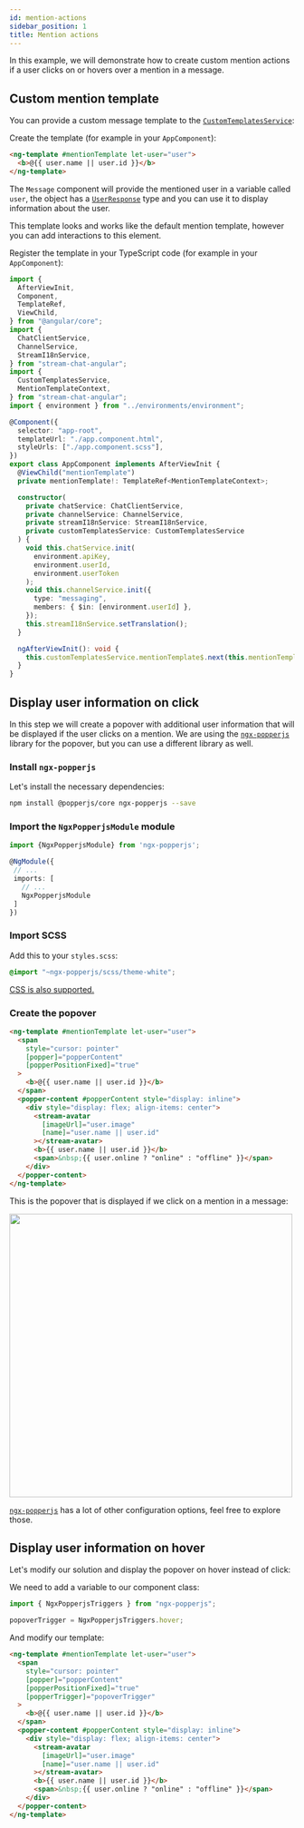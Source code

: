 ```yaml
---
id: mention-actions
sidebar_position: 1
title: Mention actions
---
```



In this example, we will demonstrate how to create custom mention actions if a user clicks on or hovers over a mention in a message.

## Custom mention template

You can provide a custom message template to the [`CustomTemplatesService`](../services/CustomTemplatesService.mdx):

Create the template (for example in your `AppComponent`):

```html
<ng-template #mentionTemplate let-user="user">
  <b>@{{ user.name || user.id }}</b>
</ng-template>
```

The `Message` component will provide the mentioned user in a variable called `user`, the object has a [`UserResponse`](https://github.com/GetStream/stream-chat-js/blob/master/src/types.ts) type and you can use it to display information about the user.

This template looks and works like the default mention template, however you can add interactions to this element.

Register the template in your TypeScript code (for example in your `AppComponent`):

```typescript
import {
  AfterViewInit,
  Component,
  TemplateRef,
  ViewChild,
} from "@angular/core";
import {
  ChatClientService,
  ChannelService,
  StreamI18nService,
} from "stream-chat-angular";
import {
  CustomTemplatesService,
  MentionTemplateContext,
} from "stream-chat-angular";
import { environment } from "../environments/environment";

@Component({
  selector: "app-root",
  templateUrl: "./app.component.html",
  styleUrls: ["./app.component.scss"],
})
export class AppComponent implements AfterViewInit {
  @ViewChild("mentionTemplate")
  private mentionTemplate!: TemplateRef<MentionTemplateContext>;

  constructor(
    private chatService: ChatClientService,
    private channelService: ChannelService,
    private streamI18nService: StreamI18nService,
    private customTemplatesService: CustomTemplatesService
  ) {
    void this.chatService.init(
      environment.apiKey,
      environment.userId,
      environment.userToken
    );
    void this.channelService.init({
      type: "messaging",
      members: { $in: [environment.userId] },
    });
    this.streamI18nService.setTranslation();
  }

  ngAfterViewInit(): void {
    this.customTemplatesService.mentionTemplate$.next(this.mentionTemplate);
  }
}
```

## Display user information on click

In this step we will create a popover with additional user information that will be displayed if the user clicks on a mention. We are using the [`ngx-popperjs`](https://www.npmjs.com/package/ngx-popperjs) library for the popover, but you can use a different library as well.

### Install `ngx-popperjs`

Let's install the necessary dependencies:

```bash
npm install @popperjs/core ngx-popperjs --save
```

### Import the `NgxPopperjsModule` module

```typescript
import {NgxPopperjsModule} from 'ngx-popperjs';

@NgModule({
 // ...
 imports: [
   // ...
   NgxPopperjsModule
 ]
})
```

### Import SCSS

Add this to your `styles.scss`:

```scss
@import "~ngx-popperjs/scss/theme-white";
```

[CSS is also supported.](https://www.npmjs.com/package/ngx-popperjs)

### Create the popover

```html
<ng-template #mentionTemplate let-user="user">
  <span
    style="cursor: pointer"
    [popper]="popperContent"
    [popperPositionFixed]="true"
  >
    <b>@{{ user.name || user.id }}</b>
  </span>
  <popper-content #popperContent style="display: inline">
    <div style="display: flex; align-items: center">
      <stream-avatar
        [imageUrl]="user.image"
        [name]="user.name || user.id"
      ></stream-avatar>
      <b>{{ user.name || user.id }}</b>
      <span>&nbsp;{{ user.online ? "online" : "offline" }}</span>
    </div>
  </popper-content>
</ng-template>
```

This is the popover that is displayed if we click on a mention in a message:

<img src={Screenshot} width="500" />

[`ngx-popperjs`](https://www.npmjs.com/package/ngx-popperjs) has a lot of other configuration options, feel free to explore those.

## Display user information on hover

Let's modify our solution and display the popover on hover instead of click:

We need to add a variable to our component class:

```typescript
import { NgxPopperjsTriggers } from "ngx-popperjs";

popoverTrigger = NgxPopperjsTriggers.hover;
```

And modify our template:

```html
<ng-template #mentionTemplate let-user="user">
  <span
    style="cursor: pointer"
    [popper]="popperContent"
    [popperPositionFixed]="true"
    [popperTrigger]="popoverTrigger"
  >
    <b>@{{ user.name || user.id }}</b>
  </span>
  <popper-content #popperContent style="display: inline">
    <div style="display: flex; align-items: center">
      <stream-avatar
        [imageUrl]="user.image"
        [name]="user.name || user.id"
      ></stream-avatar>
      <b>{{ user.name || user.id }}</b>
      <span>&nbsp;{{ user.online ? "online" : "offline" }}</span>
    </div>
  </popper-content>
</ng-template>
```
